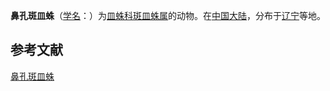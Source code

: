 {{Speciesbox
| name = 鼻孔斑皿蛛
| status = 
| status_system = 
| image = 
| genus = Lepthyphantes
| species = nasus
}}

'''鼻孔斑皿蛛'''（[[学名|学名]]：{{lang|la|''Lepthyphantes nasus''}}）为[[皿蛛科|皿蛛科]][[斑皿蛛属|斑皿蛛属]]的动物。在[[中国大陆|中国大陆]]，分布于[[辽宁|辽宁]]等地。

== 参考文献 ==
{{reflist}}

{{Wikispecies|Lepthyphantes nasus}}

[[Category:斑皿蛛属|鼻孔斑皿蛛]]


{{蜘蛛小作品}}